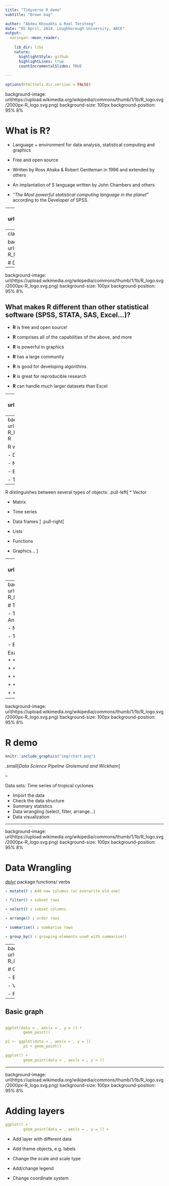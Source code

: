 ```yaml
---
title: "Tidyverse R demo"
subtitle: "Brown bag"

author: "Abdou Khouakhi & Roel Tersteeg"
date: "05 April, 2018, Loughborough University, ABCE"
output:
  xaringan::moon_reader:
   
    lib_dir: libs
    nature:
      highlightStyle: github
      highlightLines: true
      countIncrementalSlides: TRUE
      
---
```


```r
options(htmltools.dir.version = FALSE)
```

background-image: url(https://upload.wikimedia.org/wikipedia/commons/thumb/1/1b/R_logo.svg/2000px-R_logo.svg.png)
background-size: 100px
background-position: 95% 8%

# What is R?


- Language + environment for data analysis, statistical computing and graphics 


- Free and open source


- Written by Ross Ahaka & Robert Gentleman in 1996 and extended by others 


- An implantation of S language written by John Chambers and others 


- *“The Most powerful statistical computing language in the planet”* according to the Developer of SPSS.


---
class: center
background-image: url(https://upload.wikimedia.org/wikipedia/commons/thumb/1/1b/R_logo.svg/2000px-R_logo.svg.png)
background-size: 100px
background-position: 95% 8%

# Difference between R and Rstudio
```r
knitr::include_graphics("img/r_studio.png")

```

---
class: center

background-image: url(https://upload.wikimedia.org/wikipedia/commons/thumb/1/1b/R_logo.svg/2000px-R_logo.svg.png)
background-size: 100px
background-position: 95% 8%

# Difference between R and Rstudio
```r
knitr::include_graphics("img/5.png")
```


---
background-image: url(https://upload.wikimedia.org/wikipedia/commons/thumb/1/1b/R_logo.svg/2000px-R_logo.svg.png)
background-size: 100px
background-position: 95% 8%

## What makes R different than other statistical software (SPSS, STATA, SAS, Excel...)?

- **R** is free and open source! 

- **R** comprises all of the capabilities of the above, and more

- **R** is powerful in graphics 

- **R** has a large community

- **R** is good for developing algorithms

- **R** is great for reproducible research

- **R** can handle much larger datasets than Excel

---
background-image: url(https://upload.wikimedia.org/wikipedia/commons/thumb/1/1b/R_logo.svg/2000px-R_logo.svg.png)
background-size: 100px
background-position: 95% 8%

# Packages

**https://cran.r-project.org/**

  A collection of functions, data, and documentation that extends the capabilities of R

![](img/pkg.png)

---
background-image: url(https://upload.wikimedia.org/wikipedia/commons/thumb/1/1b/R_logo.svg/2000px-R_logo.svg.png)
background-size: 100px
background-position: 95% 8%
# Data types in R


R works with numerous data types. Some of the most basic types are:

 - Decimals values are called numerics.
 
 - Natural numbers called integers. Integers are also numerics.
 
 - Boolean values (TRUE or FALSE) are called logical.
 
 - Text (or string) values are called characters.
 
--

R distinguishes between several types of objects: 
.pull-left[
* Vector

* Matrix

* Time series

* Data frames
]
.pull-right[


* Lists

* Functions

* Graphics...
]

---
background-image: url(https://upload.wikimedia.org/wikipedia/commons/thumb/1/1b/R_logo.svg/2000px-R_logo.svg.png)
background-size: 100px
background-position: 95% 8%

# What can you do with R ? 

- Programming

- Analytics (data science and machine learning)

- Graphics and visualizations (e.g. [ggplot](http://ggplot.yhathq.com/))

- Build apps/interactive graphics (e.g. [shiny](https://shiny.rstudio.com/))

- Reporting/dynamic documents (e.g [Rmarkdown](https://rmarkdown.rstudio.com/gallery.html)) 
- R can interact with APIs 

- Interface with other programming languages (e.g. [rpython](https://rpython.readthedocs.io/en/latest/))

---
background-image: url(https://upload.wikimedia.org/wikipedia/commons/thumb/1/1b/R_logo.svg/2000px-R_logo.svg.png)
background-size: 100px
background-position: 95% 8%

# To learn more..

- There are entire books devoted to R (e.g. R cookbook, R for Everyone: Advanced Analytics and Graphics) 

- Numerous (free) Web-based tutorials and user manuals (e.g. R for data science)

- The best way to learn R is through trial-and-error

- Embedded help, commands help() 

Examples of online learning sites: 

* **  https://www.rstudio.com/resources/training/**

* **  https://www.datacamp.com/courses/free-introduction-to-r**

* **  http://swirlstats.com/**

* **  http://www.statmethods.net/**

* **  https://stackoverflow.com/**

---

background-image: url(https://upload.wikimedia.org/wikipedia/commons/thumb/1/1b/R_logo.svg/2000px-R_logo.svg.png)
background-size: 100px
background-position: 95% 8%

# R demo 

```r
knitr::include_graphics("img/chart.png")
```

.small[*Data Science Pipeline Grolemund and Wickham*]

--

Data sets: Time series of tropical cyclones 

- Import the data 
- Check the data structure 
- Summary statistics 
- Data wrangling (select, filter, arrange…) 
- Data visualization 

---

background-image: url(https://upload.wikimedia.org/wikipedia/commons/thumb/1/1b/R_logo.svg/2000px-R_logo.svg.png)
background-size: 100px
background-position: 95% 8%

# Data Wrangling
[dplyr](http://dplyr.tidyverse.org/reference/bind.html) package functions/ verbs

```yaml
- mutate() : Add new columns (or overwrite old one)

- filter() : subset rows 

- select() : subset columns

- arrange() : order rows 

- summarise() : summarise rows 

- group_by() : grouping elements used with summarise() 
```


---
background-image: url(https://upload.wikimedia.org/wikipedia/commons/thumb/1/1b/R_logo.svg/2000px-R_logo.svg.png)
background-size: 100px
background-position: 95% 8%

# GGplot2
- Concept of ‘Grammar of graphics’

- Build-in statistics (e.g. for regression lines and histograms)

- Variety of ways of building a graph

- For quick graphs and yet highly adaptable

--

## Basic graph

```yaml

ggplot(data = , aes(x = , y = )) +
		geom_point()

p1 <- ggplot(data = , aes(x = , y = ))
		p1 + geom_point()

ggplot() +
		geom_point(data = , aes(x = , y = )) 

```
---

background-image: url(https://upload.wikimedia.org/wikipedia/commons/thumb/1/1b/R_logo.svg/2000px-R_logo.svg.png)
background-size: 100px
background-position: 95% 8%

# Adding layers

```yaml
ggplot() +
		geom_point(data = , aes(x = , y = )) +
```

- Add layer with different data

- Add theme objects, e.g. labels

- Change the scale and scale type

- Add/change legend

- Change coordinate system
	

